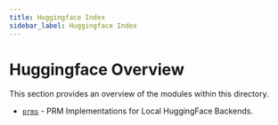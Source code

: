 ```yaml
---
title: Huggingface Index
sidebar_label: Huggingface Index
---
```


# Huggingface Overview

This section provides an overview of the modules within this directory.

* [`prms`](/api-reference/backends/process_reward_models/huggingface/prms) - PRM Implementations for Local HuggingFace Backends.
